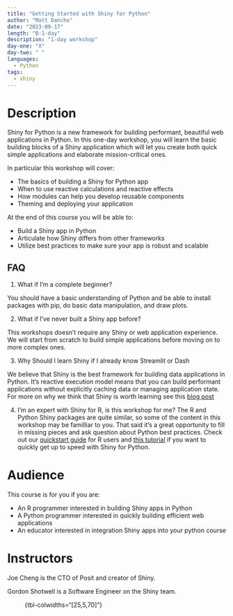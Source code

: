 ```yaml
---
title: "Getting Started with Shiny for Python"
author: "Matt Dancho"
date: "2023-09-17"
length: "B-1-day"
description: "1-day workshop"
day-one: "X"
day-two: " "
languages:
  - Python
tags:
  - shiny
---
```


# Description

Shiny for Python is a new framework for building performant, beautiful web applications in Python. 
In this one-day workshop, you will learn the basic building blocks of a Shiny application which will let you create both quick simple applications and elaborate mission-critical ones. 

In particular this workshop will cover:

- The basics of building a Shiny for Python app
- When to use reactive calculations and reactive effects
- How modules can help you develop reusable components
- Theming and deploying your application 

At the end of this course you will be able to:

- Build a Shiny app in Python
- Articulate how Shiny differs from other frameworks
- Utilize best practices to make sure your app is robust and scalable

## FAQ

1.  What if I'm a complete beginner?

You should have a basic understanding of Python and be able to install packages with pip, do basic data manipulation, and draw plots. 

2.  What if I've never built a Shiny app before?

This workshops doesn't require any Shiny or web application experience.
We will start from scratch to build simple applications before moving on to more complex ones.

3. Why Should I learn Shiny if I already know Streamlit or Dash

We believe that Shiny is the best framework for building data applications in Python. 
It's reactive execution model means that you can build performant applications without explicitly caching data or managing application state.
For more on why we think that Shiny is worth learning see this [blog post](https://posit.co/blog/why-shiny-for-python/)

4. I'm an expert with Shiny for R, is this workshop for me?
The R and Python Shiny packages are quite similar, so some of the content in this workshop may be familliar to you. 
That said it's a great opportunity to fill in missing pieces and ask question about Python best practices. 
Check out our [quickstart guide](https://shiny.rstudio.com/py/docs/r-quickstart.html) for R users and [this tutorial](https://www.youtube.com/watch?v=pXidQWYY14w) if you want to quickly get up to speed with Shiny for Python.

# Audience

This course is for you if you are:

-   An R programmer interested in building Shiny apps in Python
-   A Python programmer interested in quickly building efficient web applications
-   An educator interested in integration Shiny apps into your python course

# Instructors

Joe Cheng is the CTO of Posit and creator of Shiny.

Gordon Shotwell is a Software Engineer on the Shiny team. 

: {tbl-colwidths="\[25,5,70\]"}
